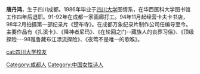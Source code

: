 {{Multiple issues|
{{unreferenced|time=2015-11-20T01:54:56+00:00}}
{{autobiography|time=2020-06-06}}
{{notability unreferenced|time=2020-04-30}}
}}
'''唐丹鸿'''{{BD|1965年|11月}}，生于四川成都。1986年毕业于[[四川大学|四川大学]]图情系，在华西医科大学图书馆工作四年后退职。91-92年在成都一家画廊打工。94年11月起经营卡夫卡书店，98年2月拍摄第一部纪录片《楚布寺》。在成都万象纪录片制作公司任编导至今。主要作品有《扎溪卡》、《降神者尼玛》、《在轮回之门--藏族人的丧葬习俗》、《顶级探险---98雅鲁藏布江漂流探险》、《夜莺不是唯一的歌喉》。

{{DEFAULTSORT:tang danhong}}
[[Category:成都人|Category:成都人]]
[[Category:中国女性诗人|Category:中国女性诗人]]
[[cat:四川大学校友|cat:四川大学校友]]
{{china-bio-stub}}